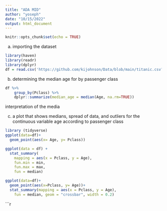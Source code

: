 ```yaml
---
title: "ADA MID"
author: "yoseph"
date: "10/15/2022"
output: html_document
---
```


```r
knitr::opts_chunk$set(echo = TRUE)
```

a) importing the dataset
```r
library(haven)
library(readr)
library(dplyr)
df = read.csv('https://github.com/kijohnson/Data/blob/main/titanic.csv?raw=true')
```

b) determining the median age for by passenger class
```r
df %>%
    group_by(Pclass) %>%
    dplyr::summarize(median_age = median(Age, na.rm=TRUE))


```
interpretation of the media

c) a plot that shows medians, spread of data, and outliers for the continuous variable age according to passenger class
```r
library (tidyverse)
ggplot(data=df)+
  geom_point(aes(x= Age, y= Pclass))
```
```r
ggplot(data = df) + 
  stat_summary(
    mapping = aes(x = Pclass, y = Age),
    fun.min = min,
    fun.max = max,
    fun = median)

```


```r
ggplot(data=df)+
  geom_point(aes(x=Pclass, y= Age))+
  stat_summary(mapping = aes(x = Pclass, y = Age),
    fun = median, geom = "crossbar", width = 0.2)

```


```r
